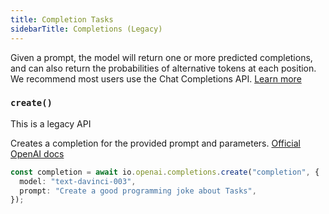 ```yaml
---
title: Completion Tasks
sidebarTitle: Completions (Legacy)
---
```


<Snippet file="v2-deprecation-warning.mdx" />

Given a prompt, the model will return one or more predicted completions, and can also return the probabilities of alternative tokens at each position. We recommend most users use the Chat Completions API. [Learn more](https://platform.openai.com/docs/deprecations/2023-07-06-gpt-and-embeddings)

### `create()`

<Warning>This is a legacy API</Warning>

Creates a completion for the provided prompt and parameters. [Official OpenAI docs](https://platform.openai.com/docs/api-reference/completions/create)

```ts example.ts
const completion = await io.openai.completions.create("completion", {
  model: "text-davinci-003",
  prompt: "Create a good programming joke about Tasks",
});
```
